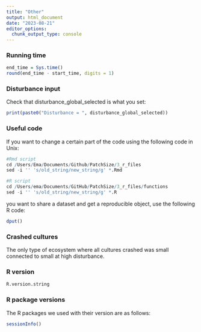 ```yaml
---
title: "Other"
output: html_document
date: "2023-08-21"
editor_options: 
  chunk_output_type: console
---
```


### Running time

```r
end_time = Sys.time()
round(end_time - start_time, digits = 1)
```

### Disturbance input

Check that disturbance_global_selected is what you set:

```r
print(paste0("Disturbance = ", disturbance_global_selected))
```

### Useful code

If you want to change a certain part of the code using the following code in Unix:

```r
#Rmd script
cd /Users/Ema/Documents/Github/PatchSize/3_r_files
sed -i '' 's/old_string/new_string/g' *.Rmd

#R script
cd /Users/ema/Documents/GitHub/PatchSize/3_r_files/functions
sed -i '' 's/old_string/new_string/g' *.R
```

you want to share a dataset and get a reproducible object, use the following R code:

```r
dput()
```

### Crashed cultures

The only type of ecosystem where all cultures crashed was small connected to small at high disturbance.

### R version

```r
R.version.string
```

### R package versions

The R packages we used with their version are as follows:

```r
sessionInfo()
```
